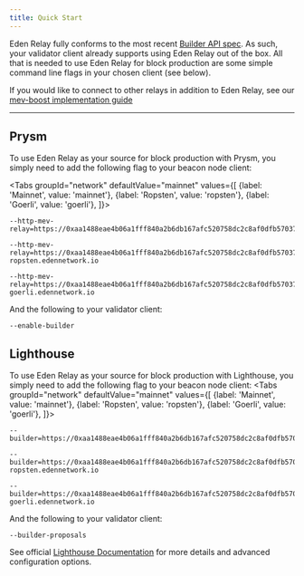 ```yaml
---
title: Quick Start
---
```


Eden Relay fully conforms to the most recent [Builder API spec](https://ethereum.github.io/builder-specs/#/Builder). 
As such, your validator client already supports using Eden Relay out of the box. 
All that is needed to use Eden Relay for block production are some simple command line flags in your chosen client (see below).

If you would like to connect to other relays in addition to Eden Relay, see our [mev-boost implementation guide](./mev-boost)

-----

## Prysm

To use Eden Relay as your source for block production with Prysm, you simply need to add the following flag to your beacon node client:

<Tabs
  groupId="network"
  defaultValue="mainnet"
  values={[
    {label: 'Mainnet', value: 'mainnet'},
    {label: 'Ropsten', value: 'ropsten'},
    {label: 'Goerli', value: 'goerli'},
  ]}>
  <TabItem value="mainnet">

  ```mainnet
  --http-mev-relay=https://0xaa1488eae4b06a1fff840a2b6db167afc520758dc2c8af0dfb57037954df3431b747e2f900fe8805f05d635e9a29717b@relay.edennetwork.io
  ```

  </TabItem>
  <TabItem value="ropsten">

  ```ropsten
  --http-mev-relay=https://0xaa1488eae4b06a1fff840a2b6db167afc520758dc2c8af0dfb57037954df3431b747e2f900fe8805f05d635e9a29717b@relay-ropsten.edennetwork.io
  ```

  </TabItem>
  <TabItem value="goerli">

  ```goerli
  --http-mev-relay=https://0xaa1488eae4b06a1fff840a2b6db167afc520758dc2c8af0dfb57037954df3431b747e2f900fe8805f05d635e9a29717b@relay-goerli.edennetwork.io
  ```

  </TabItem>
</Tabs>

And the following to your validator client:
```
--enable-builder
```

## Lighthouse

To use Eden Relay as your source for block production with Lighthouse, you simply need to add the following flag to your beacon node client:
<Tabs
  groupId="network"
  defaultValue="mainnet"
  values={[
    {label: 'Mainnet', value: 'mainnet'},
    {label: 'Ropsten', value: 'ropsten'},
    {label: 'Goerli', value: 'goerli'},
  ]}>
  <TabItem value="mainnet">

  ```mainnet
  --builder=https://0xaa1488eae4b06a1fff840a2b6db167afc520758dc2c8af0dfb57037954df3431b747e2f900fe8805f05d635e9a29717b@relay.edennetwork.io
  ```

  </TabItem>
  <TabItem value="ropsten">

  ```ropsten
  --builder=https://0xaa1488eae4b06a1fff840a2b6db167afc520758dc2c8af0dfb57037954df3431b747e2f900fe8805f05d635e9a29717b@relay-ropsten.edennetwork.io
  ```

  </TabItem>
  <TabItem value="goerli">

  ```goerli
  --builder=https://0xaa1488eae4b06a1fff840a2b6db167afc520758dc2c8af0dfb57037954df3431b747e2f900fe8805f05d635e9a29717b@relay-goerli.edennetwork.io
  ```

  </TabItem>
</Tabs>

And the following to your validator client:
```
--builder-proposals
```

See official [Lighthouse Documentation](https://lighthouse-book.sigmaprime.io/builders.html) for more details and advanced configuration options.

